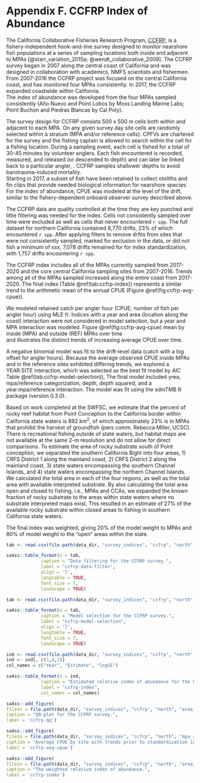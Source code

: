 # Appendix F. CCFRP Index of Abundance {#ccfrp-index}

The California Collaborative Fisheries Research Program, [CCFRP](https://www.mlml.calstate.edu/ccfrp/), 
is a fishery-independent 
hook-and-line survey designed to monitor nearshore fish populations at a series of sampling 
locations both inside and adjacent to MPAs 
[@starr_variation_2015a; @wendt_collaborative_2009].  The CCFRP survey began in 
2007 along the central coast of California and was designed in collaboration 
with academics, NMFS scientists and fishermen. 
From 2007-2016 the CCFRP project was focused on the central California coast,
and has monitored four MPAs consistently. In 2017, the CCFRP expanded coastwide within California.  
The index of abundance was developed from the four MPAs sampled consistently 
(A&ntilde;o Nuevo and Point Lobos 
by Moss Landing Marine Labs; Point Buchon and Piedras Blancas by Cal Poly).

The survey design for CCFRP consists 500 x 500 m cells both within and 
adjacent to each MPA. On any given survey day site cells are randomly 
selected within a stratum (MPA and/or reference cells).  CPFVs are chartered 
for the survey and the fishing captain is allowed to search within the cell for 
a fishing location.  During a sampling event, each cell is fished for a total of 
30-45 minutes by volunteer anglers. Each fish encountered is recorded, measured, 
and released (or descended to depth) and can later be linked back to a particular angler, . 
 CCFRP samples shallower depths to avoid barotrauma-induced mortality.  
 Starting in 2017, a subset of fish have been retained to collect otoliths and fin 
clips that provide needed biological information for nearshore species. For the 
index of abundance, CPUE was modeled at the level of the drift, similar to the 
fishery-dependent onboard observer survey described above.

The CCFRP data are quality controlled at the time they are key punched and little 
filtering was needed for the index. 
Cells not consistently sampled over time were excluded as well as cells that never 
encountered `r spp`.
The full dataset for northern California contained 8,770 drifts, 23% of which encountered 
`r spp`.  After applying filters to remove drfits from sites that were not consistently sampled,
marked for exclusion in the data, or did not fish a minimum of xxx, 7,078 drifts remained for 
for index standardization, with 1,757 drifts encountering `r spp`.


The CCFRP index includes all of the 
MPAs currently sampled from 2017-2020 and the core central California sampling sites 
from 2007-2016. Trends among all of the MPAs sampled increased along the entire coast 
from 2017-2020. The final index (Table \@ref(tab:ccfrp-index)) 
represents a similar trend to the arithmetic mean of the annual CPUE (Figure \@ref(fig:ccfrp-avg-cpue)).

We modeled retained catch per angler hour (CPUE; number of fish per angler hour) 
using MLE fr. Indices with a year and area (location along the coast) interaction were not 
considered in model selection, but a year and MPA interaction was modeled. Figure \@ref(fig:ccfrp-avg-cpue)
mean by inside (MPA) and outside (REF) MPAs over time  
and illustrates the distinct trends of increasing average CPUE over time.

A negative binomial model was fit to the drift-level data (catch with a log offset for angler 
hours). Because the average observed CPUE inside MPAs and in the reference sites exhibited 
differing trends, we explored a YEAR:SITE interaction, which was selected as the best 
fit model by AIC Table \@ref(tab:ccfrp-model-selection)), The final model included
yrea, mpa/reference categorization, depth, depth squared, and a year:mpa/reference interaction. 
The model was fit using the sdmTMB R package (version 0.3.0). 

Based on work completed at the SWFSC, we estimate that the percent of rocky reef habitat from Point Conception to the California border within California state waters is 892 $km^2$, of which approximately 23% is in MPAs that prohibit the harvest of groundfish (pers comm. Rebecca Miller, UCSC). There is recreational fishing outside of state waters, but habitat maps are not available at the same 2-m resolution and do not allow for direct comparisons. To estimate the area 
of rocky substrate south of Point conception, we separated the southern California Bight into four areas, 1) CRFS District 
1 along the mainland coast, 2) CRFS District 2 along the mainland coast, 3) state waters encompassing the southern 
Channel Islands, and 4) state waters encompassing the northern Channel Islands.  We calculated the total area in each of the 
four regions, as well as the total area with available interpreted substrate.  By also calculating the total area open and closed to fishing, i.e., MPAs and CCAs, we expanded the known fraction of rocky substrate to the areas within state 
waters where no substrate interpreted maps exist.  This resulted in an estimate of 27% of the available rocky substrate 
within closed areas to fishing in southern California state waters. 

The final index was weighted, giving 20% of the model weight to MPAs and 80% of model 
weight to the "open" areas within the state.



```r

tab <- read.csv(file.path(data_dir, "survey_indices", "ccfrp", "north", "dataFilters.csv"))

sa4ss::table_format(x = tab,
             caption = "Data filtering for the CCFRP survey.",
             label = "ccfrp-data-filter",
             align = 'l',
             longtable = TRUE,
             font_size = 7,
             landscape = TRUE)                         
```

\newpage

```r

tab <- read.csv(file.path(data_dir, "survey_indices", "ccfrp", "north", "model_selection.csv"))

sa4ss::table_format(x = tab,
             caption = "Model selection for the CCFRP survey.",
             label = "ccfrp-model-selection",
             align = 'l',
             longtable = TRUE,
             font_size = 7,
             landscape = TRUE)                         
```

\newpage

```r

ind <- read.csv(file.path(data_dir, "survey_indices", "ccfrp", "north", "area_weighted", "index_forSS.csv"))
ind <- ind[, c(1,4,5)]
col_names = c("Year", "Estimate", "logSE")

sa4ss::table_format(x = ind,
             caption = "Estimated relative index of abundance for the CCFRP survey.",
             label = "ccfrp-index",
             col_names = col_names)                         
```

\newpage

```r
sa4ss::add_figure(
filein = file.path(data_dir, "survey_indices", "ccfrp", "north", "area_weighted", "qq.png"), 
caption = "QQ-plot for the CCFRP survey.",
label = 'ccfrp-qq')
```

\newpage 

```r
sa4ss::add_figure(
filein = file.path(data_dir, "survey_indices", "ccfrp", "north", "mpa_site_cpue.png"), 
caption = "Average CPUE by site with trends prior to standardization in the MPA and REF areas.",
label = 'ccfrp-avg-cpue')
```

\newpage

```r
sa4ss::add_figure(
filein = file.path(data_dir, "survey_indices", "ccfrp", "north", "area_weighted", "Index.png"), 
caption = "The weighted relative index of abundance.",
label = 'ccfrp-index')
```


